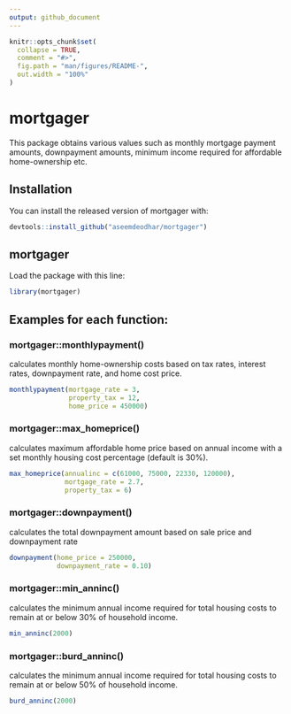 ```yaml
---
output: github_document
---
```


<!-- README.md is generated from README.Rmd. Please edit that file -->

```r
knitr::opts_chunk$set(
  collapse = TRUE,
  comment = "#>",
  fig.path = "man/figures/README-",
  out.width = "100%"
)
```

# mortgager

<!-- badges: start -->
<!-- badges: end -->

This package obtains various values such as monthly mortgage payment amounts, downpayment amounts, minimum income required for affordable home-ownership etc.

## Installation

You can install the released version of mortgager with:

``` r
devtools::install_github("aseemdeodhar/mortgager")
```

## mortgager

Load the \code{mortgager} package with this line:

```r
library(mortgager)
```

## Examples for each function:

### mortgager::monthlypayment()

\code{monthlypayment} calculates monthly home-ownership costs based on tax rates, interest rates, downpayment rate, and home cost price.

```r
monthlypayment(mortgage_rate = 3,
               property_tax = 12,
               home_price = 450000)
```

### mortgager::max_homeprice()

\code{max_homeprice} calculates maximum affordable home price based on annual income with a set monthly housing cost percentage (default is 30%).

```r
max_homeprice(annualinc = c(61000, 75000, 22330, 120000),
              mortgage_rate = 2.7,
              property_tax = 6)
```

### mortgager::downpayment()

\code{downpayment} calculates the total downpayment amount based on sale price and downpayment rate

```r
downpayment(home_price = 250000,
            downpayment_rate = 0.10)
```

### mortgager::min_anninc()

\code{min_anninc} calculates the minimum annual income required for total housing costs to remain at or below 30% of household income.

```r
min_anninc(2000)
```

### mortgager::burd_anninc()

\code{burd_anninc} calculates the minimum annual income required for total housing costs to remain at or below 50% of household income.

```r
burd_anninc(2000)
```
